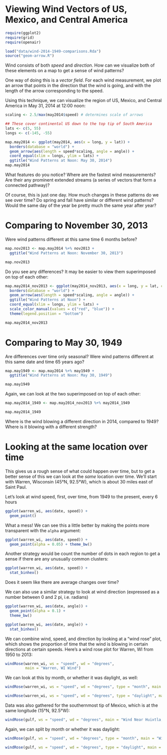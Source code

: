 Viewing Wind Vectors of US, Mexico, and Central America
========================================================

```r
require(ggplot2)
require(grid)
require(openair)

load("data/wind-2014-1949-comparisons.Rda")
source("geom-arrow.R")
```

Wind consists of both *speed* and *direction*.  How can we visualize both of these elements on a map to get a sense of wind patterns?

One way of doing this is a *vector field*.  For each wind measurement, we plot an arrow that points in the direction that the wind is going, and with the length of the arrow corresponding to the speed.

Using this technique, we can visualize the region of US, Mexico, and Central America in May 31, 2014 at 12:00 noon:

```r

scaling <- 2.5/max(may2014$speed) # determines scale of arrows

## These cover continental US down to the top tip of South America
lats <- c(5, 55)
longs <- c(-145, -55)

map.may2014 <- ggplot(may2014, aes(x = long, y = lat)) +
  borders(database = "world") + 
  geom_arrow(aes(length = speed*scaling, angle = angle)) +
  coord_equal(xlim = longs, ylim = lats) +
  ggtitle("Wind Patterns at Noon: May 30, 2014")
map.may2014

```

What features do you notice?  Where are the fastest wind measurements?  Are their any prominent extended streams (a series of vectors that form a connected pathway)?

Of course, this is just one day.  How much changes in these patterns do we see over time?  Do spring and fall have similar or different wind patterns?  Would the same day of the year be pretty much the same year after year?

# Comparing to November 30, 2013

 Were wind patterns different at this same time 6 months before?

```r
map.nov2013 <- map.may2014 %+% nov2013 +
  ggtitle("Wind Patterns at Noon: November 30, 2013")

map.nov2013

```

Do you see any differences? It may be easier to view them superimposed on top of each other:

```r
map.may2014_nov2013 <- ggplot(may2014_nov2013, aes(x = long, y = lat, color = factor(date))) +
  borders(database = "world") +
  geom_arrow(aes(length = speed*scaling, angle = angle)) +
  ggtitle("Wind Patterns at Noon") +
  coord_equal(xlim = longs, ylim = lats) +
  scale_color_manual(values = c("red", "blue")) + 
  theme(legend.position = "bottom")

map.may2014_nov2013
```


# Comparing to May 30, 1949

Are differences over time only seasonal? Were wind patterns different at this same date and time 65 years ago?

```r
map.may1949 <- map.may2014 %+% may1949 +
  ggtitle("Wind Patterns at Noon: May 30, 1949")

map.may1949

```

Again, we can look at the two superimposed on top of each other:

```r
map.may2014_1949 <- map.may2014_nov2013 %+% may2014_1949

map.may2014_1949
```

Where is the wind blowing a different direction in 2014, compared to 1949?  Where is it blowing with a different strength?

# Looking at the same location over time

This gives us a rough sense of what could happen over time, but to get a better sense of this we can look at the *same* location over time.  We'll start with Warren, Wisconsin (45°N, 92.5°W), which is about 30 miles east of Saint Paul.

Let's look at wind speed, first, over time, from 1949 to the present, every 6 hours

```r
ggplot(warren_wi, aes(date, speed)) +
  geom_point() 


```

What a mess!  We can see this a little better by making the points more transparent with the `alpha` argument:

```r
ggplot(warren_wi, aes(date, speed)) +
  geom_point(alpha = 0.05) + theme_bw()
```

Another strategy would be count the number of dots in each region to get a sense if there are any unusually common clusters:


```r
ggplot(warren_wi, aes(date, speed)) +
  stat_binhex()


```

Does it seem like there are average changes over time?

We can also use a similar strategy to look at wind direction (expressed as a number between 0 and 2 pi, i.e. radians)

```r
ggplot(warren_wi, aes(date, angle)) +
  geom_point(alpha = 0.1) +
  theme_bw()

ggplot(warren_wi, aes(date, angle)) +
  stat_binhex()

```

We can combine wind, speed, and direction by looking at a "wind rose" plot, which shows the proportion of time that the wind is blowing in certain directions at certain speeds.  Here's a wind rose plot for Warren, WI from 1950 to 2013:

```r
windRose(warren_wi, ws = "speed", wd = "degrees",
         main = "Warren, WI Wind")

```

We can look at this by month, or whether it was daylight, as well:

```r
windRose(warren_wi, ws = "speed", wd = "degrees", type = "month", main =  "Warren, WI Wind")

windRose(warren_wi, ws = "speed", wd = "degrees", type = "daylight", main =  "Warren, WI Wind")
```


Data was also gathered for the southernmost tip of Mexico, which is at the same longitude (15°N, 92.5°W):

```r
windRose(gulf, ws = "speed", wd = "degrees", main = "Wind Near Huixtla, Mexico")

```

Again, we can split by month or whether it was daylight:

```r
windRose(gulf, ws = "speed", wd = "degrees", type = "month", main = "Wind Near Huixtla, Mexico")

windRose(gulf, ws = "speed", wd = "degrees", type = "daylight", main = "Wind Near Huixtla, Mexico")

```

